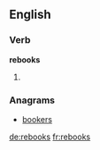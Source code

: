 ==English==

===Verb===
'''rebooks'''

# {{third-person singular of|rebook}}

===Anagrams===
* [[bookers#English|bookers]]

[[de:rebooks]]
[[fr:rebooks]]